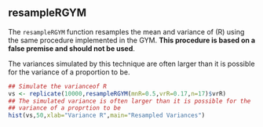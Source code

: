 ## resampleRGYM 

The `resampleRGYM` function resamples the mean and variance of \(R\)
using the same procedure implemented in the GYM.  **This procedure is
based on a false premise and should not be used**.


The variances simulated by this technique are often larger than it is
possible for the variance of a proportion to be.
```r
## Simulate the varianceof R
vs <- replicate(10000,resampleRGYM(mnR=0.5,vrR=0.17,n=17)$vrR)
## The simulated variance is often larger than it is possible for the
## variance of a proprtion to be
hist(vs,50,xlab="Variance R",main="Resampled Variances")
```
